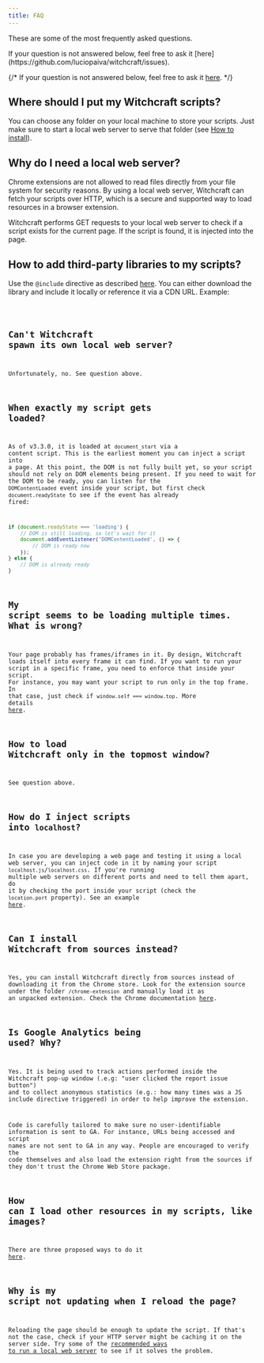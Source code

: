 ```yaml
---
title: FAQ
---
```



These are some of the most frequently asked questions.

<Aside type="note">
If your question is not answered below, feel free to ask it [here](https://github.com/luciopaiva/witchcraft/issues).
</Aside>

{/* <Badge text="Tip" variant="tip" /> If your question is not answered below, feel free to ask it [here](https://github.com/luciopaiva/witchcraft/issues). */}

## Where should I put my Witchcraft scripts?

You can choose any folder on your local machine to store your scripts. Just make sure to start a local web server to serve that folder (see [How to install](./how-to-install)).

## Why do I need a local web server?

Chrome extensions are not allowed to read files directly from your file system for security reasons. By using a local web server, Witchcraft can fetch your scripts over HTTP, which is a secure and supported way to load resources in a browser extension.

Witchcraft performs GET requests to your local web server to check if a script exists for the current page. If the script is found, it is injected into the page.

## How to add third-party libraries to my scripts?

Use the `@include` directive as described [here](./user-guide#including-other-scripts). You can either download the library and include it locally or reference it via a CDN URL. Example:

<Code lang="js" code="// @include https://cdnjs.cloudflare.com/ajax/libs/dayjs/1.11.13/dayjs.min.js" title="include-3rd-party.js" />

## Can't Witchcraft spawn its own local web server?

Unfortunately, no. See question above.

## When exactly my script gets loaded?

As of v3.3.0, it is loaded at `document_start` via a content script. This is the earliest moment you can inject a script into a page. At this point, the DOM is not fully built yet, so your script should not rely on DOM elements being present. If you need to wait for the DOM to be ready, you can listen for the `DOMContentLoaded` event inside your script, but first check `document.readyState` to see if the event has already fired:

```js
if (document.readyState === 'loading') {
    // DOM is still loading, so let's wait for it
    document.addEventListener('DOMContentLoaded', () => {
        // DOM is ready now
    });
} else {
    // DOM is already ready
}
```

## My script seems to be loading multiple times. What is wrong?

Your page probably has frames/iframes in it. By design, Witchcraft loads itself into every frame it can find. If you want to run your script in a specific frame, you need to enforce that inside your script. For instance, you may want your script to run only in the top frame. In that case, just check if `window.self === window.top`. More details <a href="https://github.com/luciopaiva/witchcraft/issues/23">here</a>.

## How to load Witchcraft only in the topmost window?

See question above.

## How do I inject scripts into `localhost`?

In case you are developing a web page and testing it using a local web server, you can inject code in it by naming your script `localhost.js`/`localhost.css`. If you're running multiple web servers on different ports and need to tell them apart, do it by checking the port inside your script (check the `location.port` property). See an example <a href="https://github.com/luciopaiva/witchcraft/issues/18">here</a>.

## Can I install Witchcraft from sources instead?

Yes, you can install Witchcraft directly from sources instead of downloading it from the Chrome store. Look for the extension source under the folder `/chrome-extension` and manually load it as an unpacked extension. Check the Chrome documentation [here](https://developer.chrome.com/docs/extensions/get-started/tutorial/hello-world#load-unpacked).

## Is Google Analytics being used? Why?

Yes. It is being used to track actions performed inside the Witchcraft pop-up window (.e.g: "user clicked the report issue button") and to collect anonymous statistics (e.g.: how many times was a JS include directive triggered) in order to help improve the extension.

Code is carefully tailored to make sure no user-identifiable information is sent to GA. For instance, URLs being accessed and script names are not sent to GA in any way. People are encouraged to verify the code themselves and also load the extension right from the sources if they don't trust the Chrome Web Store package.

## How can I load other resources in my scripts, like images?

There are three proposed ways to do it <a href="https://github.com/luciopaiva/witchcraft/issues/34#issuecomment-782858968">here</a>.

## Why is my script not updating when I reload the page?

Reloading the page should be enough to update the script. If that's not the case, check if your HTTP server might be caching it on the server side. Try some of the [recommended ways to run a local web server](./how-to-install) to see if it solves the problem.
